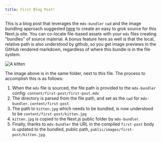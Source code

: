 ```yaml
---
title: First Blog Post!
---
```


This is a blog post that leverages the `mdx-bundler` `cwd` and the image bundling approach 
suggested [here](https://github.com/kentcdodds/mdx-bundler#image-bundling) to create an easy 
to grok source for this Next.js site. You can co-locate file-based assets with your `mdx` files
creating "bundles" of source material. A bonus feature here as well is that the local, 
relative path is also understood by github, so you get image previews in the GitHub 
rendered markdown, regardless of where this bundle is in the file system.

![A kitten](./kitten.jpg)

The image above is in the same folder, next to this file. The process to accomplish this is
as follows:

1. When the `mdx` file is sourced, the file path is provided to the `mdx-bundler` config: `content/first-post/first-post.mdx`
2. The directory is parsed from the file path, and set as the `cwd` for `mdx-bundler`. `content/first-post`
3. The path to `kitten.jpg` which needs to be bundled, is now understood to be `content/first-post/kitten.jpg`
4. `kitten.jpg` is copied to the Next.js public folder by `mdx-bundler`.
5. Finally, thanks to `mdx-bundler` the URL in the compiled `first-post` body is updated to the bundled, public path, `public/images/first-post/kitten.jpg`.

